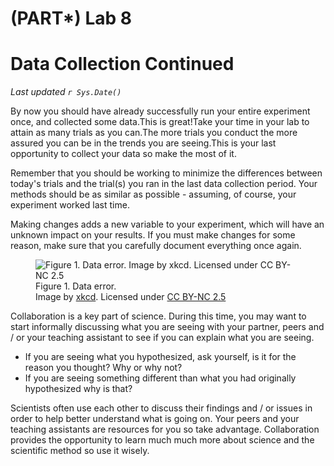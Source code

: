# (PART\*) Lab 8 {-}

# Data Collection Continued {-}

*Last updated `r Sys.Date()`*

By now you should have already successfully run your entire experiment once, and collected some data.This is great!Take your time in your lab to attain as many trials as you can.The more trials you conduct the more assured you can be in the trends you are seeing.This is your last opportunity to collect your data so make the most of it. 

Remember that you should be working to minimize the differences between today\'s trials and the trial(s) you ran in the last data collection period. Your methods should be as similar as possible - assuming, of course, your experiment worked last time.

<div class="note">
Making changes adds a new variable to your experiment, which will have an unknown impact on your results. If you must make changes for some reason, make sure that you carefully document everything once again.
</div>

![Figure 1. Data error.<br />Image by [xkcd](https://xkcd.com/2239/). Licensed under [CC BY-NC 2.5](https://creativecommons.org/licenses/by-nc/2.5/)](figures_images/Lab8-Fig1.png)

Collaboration is a key part of science. During this time, you may want to start informally discussing what you are seeing with your partner, peers and / or your teaching assistant to see if you can explain what you are seeing.

* If you are seeing what you hypothesized, ask yourself, is it for the reason you thought? Why or why not?
* If you are seeing something different than what you had originally hypothesized why is that?

Scientists often use each other to discuss their findings and / or issues in order to help better understand what is going on. Your peers and your teaching assistants are resources for you so take advantage. Collaboration provides the opportunity to learn much much more about science and the scientific method so use it wisely. 